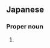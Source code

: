 ==Japanese==
{{wikipedia|lang=ja}}
{{ja-kanjitab|yomi=k|と|r=y|かし|k2=がし}}

===Proper noun===
{{ja-pos|proper|とがし}}

# {{surname|lang=ja|sort=とがし}}